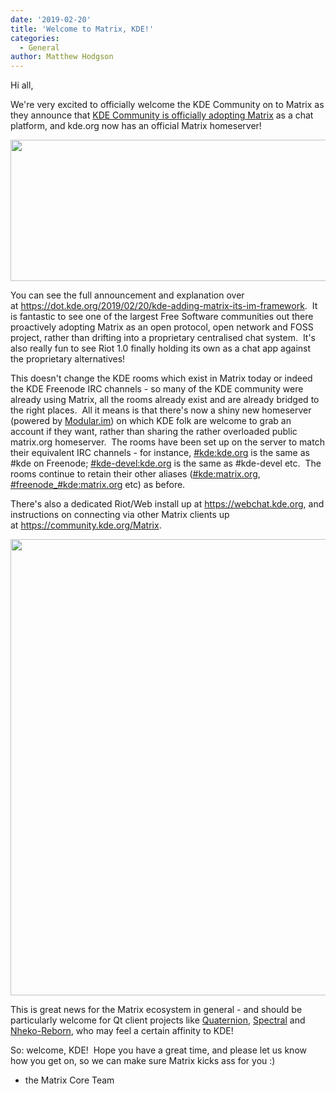 ```yaml
---
date: '2019-02-20'
title: 'Welcome to Matrix, KDE!'
categories:
  - General
author: Matthew Hodgson
---
```


Hi all,

We're very excited to officially welcome the KDE Community on to Matrix as they announce that <a href="https://dot.kde.org/2019/02/20/kde-adding-matrix-its-im-framework">KDE Community is officially adopting Matrix</a> as a chat platform, and kde.org now has an official Matrix homeserver!

<a href="https://dot.kde.org/2019/02/20/kde-adding-matrix-its-im-framework"><img class="aligncenter wp-image-4015" src="https://matrix.org/blog/wp-content/uploads/2019/02/kde-matrix-1-1024x355.png" alt="" width="653" height="226" /></a>

You can see the full announcement and explanation over at <a href="https://dot.kde.org/2019/02/20/kde-adding-matrix-its-im-framework">https://dot.kde.org/2019/02/20/kde-adding-matrix-its-im-framework</a>.  It is fantastic to see one of the largest Free Software communities out there proactively adopting Matrix as an open protocol, open network and FOSS project, rather than drifting into a proprietary centralised chat system.  It's also really fun to see Riot 1.0 finally holding its own as a chat app against the proprietary alternatives!

This doesn't change the KDE rooms which exist in Matrix today or indeed the KDE Freenode IRC channels - so many of the KDE community were already using Matrix, all the rooms already exist and are already bridged to the right places.  All it means is that there's now a shiny new homeserver (powered by <a href="https://modular.im">Modular.im</a>) on which KDE folk are welcome to grab an account if they want, rather than sharing the rather overloaded public matrix.org homeserver.  The rooms have been set up on the server to match their equivalent IRC channels - for instance, <a href="https://matrix.to/#/#kde:kde.org">#kde:kde.org</a> is the same as #kde on Freenode; <a href="https://matrix.to/#/#kde-devel:kde.org">#kde-devel:kde.org</a> is the same as #kde-devel etc.  The rooms continue to retain their other aliases (<a href="https://matrix.to/#/#kde:matrix.org">#kde:matrix.org</a>, <a href="https://matrix.to/#/#freenode_#kde:matrix.org">#freenode_#kde:matrix.org</a> etc) as before.

There's also a dedicated Riot/Web install up at <a href="https://webchat.kde.org">https://webchat.kde.org</a>, and instructions on connecting via other Matrix clients up at <a href="https://community.kde.org/Matrix">https://community.kde.org/Matrix</a>.

<a href="https://matrix.org/blog/wp-content/uploads/2019/02/Screenshot-2019-02-20-at-01.56.40.png"><img class="aligncenter wp-image-4020" src="https://matrix.org/blog/wp-content/uploads/2019/02/Screenshot-2019-02-20-at-01.56.40-1024x898.png" alt="" width="832" height="730" /></a>

This is great news for the Matrix ecosystem in general - and should be particularly welcome for Qt client projects like <a href="https://github.com/QMatrixClient/Quaternion">Quaternion</a>, <a href="https://gitlab.com/b0/spectral">Spectral</a> and <a href="https://github.com/Nheko-Reborn/nheko">Nheko-Reborn</a>, who may feel a certain affinity to KDE!

So: welcome, KDE!  Hope you have a great time, and please let us know how you get on, so we can make sure Matrix kicks ass for you :)

- the Matrix Core Team

&nbsp;